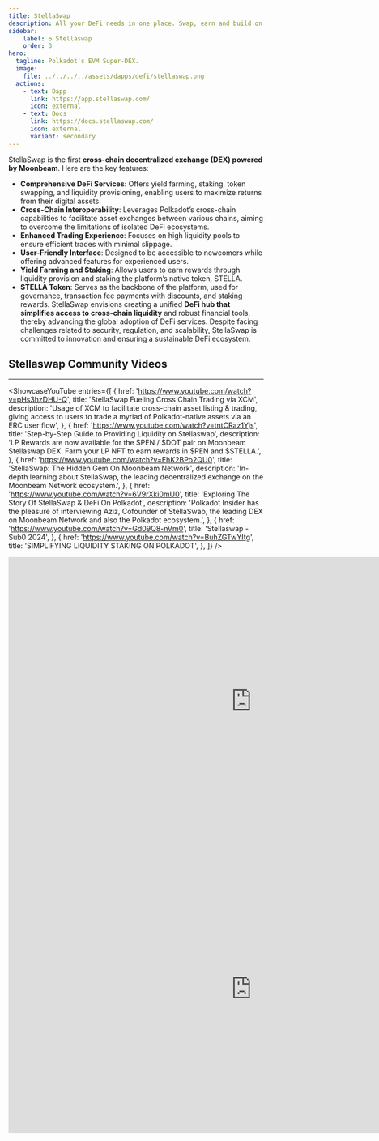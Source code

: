 ```yaml
---
title: StellaSwap
description: All your DeFi needs in one place. Swap, earn and build on Moonbeam’s leading DEX
sidebar:
    label: ✪ Stellaswap
    order: 3
hero:
  tagline: Polkadot's EVM Super-DEX.
  image: 
    file: ../../../../assets/dapps/defi/stellaswap.png
  actions:
    - text: Dapp
      link: https://app.stellaswap.com/
      icon: external
    - text: Docs
      link: https://docs.stellaswap.com/
      icon: external
      variant: secondary
---
```



StellaSwap is the first **cross-chain decentralized exchange (DEX) powered by Moonbeam**. Here are the key features:
- **Comprehensive DeFi Services**: Offers yield farming, staking, token swapping, and liquidity provisioning, enabling users to maximize returns from their digital assets.
- **Cross-Chain Interoperability**: Leverages Polkadot’s cross-chain capabilities to facilitate asset exchanges between various chains, aiming to overcome the limitations of isolated DeFi ecosystems.
- **Enhanced Trading Experience**: Focuses on high liquidity pools to ensure efficient trades with minimal slippage.
- **User-Friendly Interface**: Designed to be accessible to newcomers while offering advanced features for experienced users.
- **Yield Farming and Staking**: Allows users to earn rewards through liquidity provision and staking the platform’s native token, STELLA.
- **STELLA Token**: Serves as the backbone of the platform, used for governance, transaction fee payments with discounts, and staking rewards.
StellaSwap envisions creating a unified **DeFi hub that simplifies access to cross-chain liquidity** and robust financial tools, thereby advancing the global adoption of DeFi services. Despite facing challenges related to security, regulation, and scalability, StellaSwap is committed to innovation and ensuring a sustainable DeFi ecosystem.

## Stellaswap Community Videos
------------
<ShowcaseYouTube
  entries={[
    {
      href: 'https://www.youtube.com/watch?v=pHs3hzDHU-Q',
      title: 'StellaSwap Fueling Cross Chain Trading via XCM',
      description: 'Usage of XCM to facilitate cross-chain asset listing & trading, giving access to users to trade a myriad of Polkadot-native assets via an ERC user flow',
    },
        {
        href: 'https://www.youtube.com/watch?v=tntCRaz1Yjs',
      title: 'Step-by-Step Guide to Providing Liquidity on Stellaswap',
      description: 'LP Rewards are now available for the $PEN / $DOT pair on Moonbeam Stellaswap DEX. Farm your LP NFT to earn rewards in $PEN and $STELLA.',
    },
        {
        href: 'https://www.youtube.com/watch?v=EhK2BPo2QU0',
      title: 'StellaSwap: The Hidden Gem On Moonbeam Network',
      description: 'In-depth learning about StellaSwap, the leading decentralized exchange on the Moonbeam Network ecosystem.',
    },
        {
        href: 'https://www.youtube.com/watch?v=6V9rXki0mU0',
      title: 'Exploring The Story Of StellaSwap & DeFi On Polkadot',
      description: 'Polkadot Insider has the pleasure of interviewing Aziz, Cofounder of StellaSwap, the leading DEX on Moonbeam Network and also the Polkadot ecosystem.',
    },
            {
        href: 'https://www.youtube.com/watch?v=Gd09Q8-nVm0',
      title: 'Stellaswap - Sub0 2024',
    },
            {
        href: 'https://www.youtube.com/watch?v=BuhZGTwYItg',
      title: 'SIMPLIFYING LIQUIDITY STAKING ON POLKADOT',
    },
  ]} />

<iframe allowfullscreen="allowfullscreen" frameborder="0" height="569" src="https://docs.google.com/presentation/d/e/2PACX-1vTYURtwdqeWZ8dXGKCiTTxGsuCdnPM5O3LlkjKxXrSKprZhNZS_jOix8VB7YrbUDsU3nap0Vhe_6Npi/embed?start=false&loop=false&delayms=60000" width="960"></iframe>
<iframe allowfullscreen="allowfullscreen" frameborder="0" height="569" src="https://docs.google.com/presentation/d/e/2PACX-1vRc6_OQWSDQNNwBAirTfG5ls0KGJolI70MjZS1HucMITR7vvimdeY-J_CSGVuhz4Qz8rfVrqHi3EZ9B/embed?start=false&loop=false&delayms=60000" width="960"></iframe>